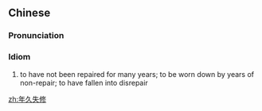 ==Chinese==
{{zh-forms|type=112}}

===Pronunciation===
{{zh-pron
|m=niánjiǔshīxiū
|c=nin4 gau2 sat1 sau1
|cat=id
}}

===Idiom===
{{zh-idiom}}

# to have not been repaired for many years; to be worn down by years of non-repair; to have fallen into disrepair

[[zh:年久失修]]